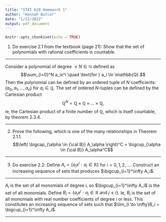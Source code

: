 ```yaml
---
title: "STAT 620 Homework 1"
author: "Hannah Butler"
date: "1/22/2022"
output: pdf_document
---
```


```r
knitr::opts_chunk$set(echo = TRUE)
```

1. Do exercise 2.1 from the textbook (page 21): Show that the set of polynomials with rational coefficients is countable.

***

Consider a polynomial of degree $\leq N \in \mathbb{N}$ defined as 
$$\sum_{i=0}^N a_ix^i \quad \text{for } a_i \in \mathbb{Q}.$$
Then the polynomial can be defined by an ordered tuple of $N$ coefficients: $(a_0, a_1, \dots, a_n)$ for $a_i \in \mathbb{Q}$. The set of ordered $N$-tuples can be defined by the Cartesian product
$$ \mathbb{Q}^N = \mathbb{Q} \times \mathbb{Q} \times \dots \times \mathbb{Q},$$
ie, the Cartesian product of a finite number of $\mathbb{Q}$, which is itself countable, by theorem 2.3.4.

***

2. Prove the following, which is one of the many relationships in Theorem 2.1.1.
$$\left( \bigcap_{\alpha \in {\cal B}} A_\alpha \right)^C = \bigcup_{\alpha \in {\cal B}} A_\alpha^C$$

*** 

\begin{align*}
& \text{Let } a \in \left( \bigcap_{\alpha \in {\cal B}} A_\alpha \right)^C. 
\text{ Then } a \notin \bigcap_{\alpha \in {\cal B}} A_\alpha, 
 \text{ so } a \text{ not in at least one } A_\alpha. \\
& \text{This implies that } a \in A_\alpha^C, \text{so } a \in \bigcup_{\alpha \in {\cal B}} A_\alpha^C. 
\text{ Therefore, } \left( \bigcap_{\alpha \in {\cal B}} A_\alpha \right)^C \subset \bigcup_{\alpha \in {\cal B}} A_\alpha^C. \\
& \text{Reversing these steps, we can show that } \bigcup_{\alpha \in {\cal B}} A_\alpha^C \subset \left( \bigcap_{\alpha \in {\cal B}} A_\alpha \right)^C, \\
& \text{so } \left( \bigcap_{\alpha \in {\cal B}} A_\alpha \right)^C = \bigcup_{\alpha \in {\cal B}} A_\alpha^C.
& \square
\end{align*}

3. Do exercise 2.2: Define $A_i = \{ a_ix^i : a_i \in \mathbb{R}\}$ for $i= 0,1,2,\dots$. Construct an increasing sequence of sets that produces $\bigcup_{i=1}^\infty A_i$.

***

$A_i$ is the set of all monomials of degree $i$, so $\bigcup_{i=1}^\infty A_i$ is the set of all monomials. Define $B_i = \{ a_i x^j: a_i \in \mathbb{R} \text{ and } j \leq i \}$. Ie, $B_i$ is the set of all monomials with real number coefficients of degree $i$ or less. This constitutes an increasing sequence of sets such that $\lim_{i \to \infty}B_i =  \bigcup_{i=1}^\infty A_i$.

***